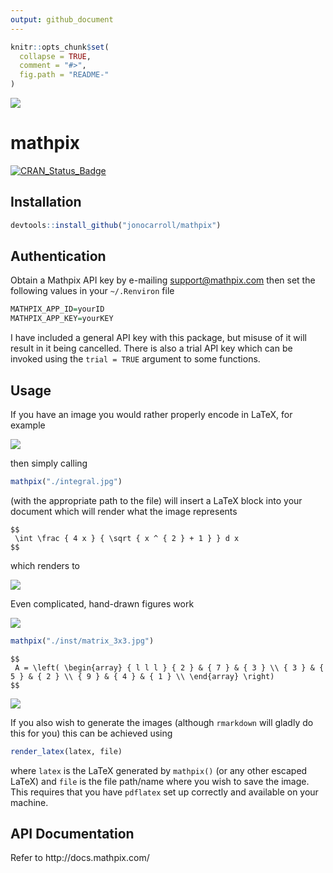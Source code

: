 ```yaml
---
output: github_document
---
```


<!-- README.md is generated from README.Rmd. Please edit that file -->

```r
knitr::opts_chunk$set(
  collapse = TRUE,
  comment = "#>",
  fig.path = "README-"
)
```
![](./inst/logo_blue.png)

# mathpix

[![CRAN_Status_Badge](http://www.r-pkg.org/badges/version/mathpix)](https://cran.r-project.org/package=mathpix)

## Installation

```r
devtools::install_github("jonocarroll/mathpix")
```

## Authentication

Obtain a Mathpix API key by e-mailing [support@mathpix.com](mailto:support@mathpix.com) then set the following values in your `~/.Renviron` file

```r
MATHPIX_APP_ID=yourID
MATHPIX_APP_KEY=yourKEY
```

I have included a general API key with this package, but misuse of it will result in it being cancelled. There is also a trial API key which can be invoked using the `trial = TRUE` argument to some functions.

## Usage

If you have an image you would rather properly encode in LaTeX, for example

![](./inst/integral.jpg)

then simply calling

```r
mathpix("./integral.jpg")
```

(with the appropriate path to the file) will insert a LaTeX block into your document which will render what the image represents

```
$$
 \int \frac { 4 x } { \sqrt { x ^ { 2 } + 1 } } d x  
$$
```

which renders to

![](./inst/eq_no_01.png)

Even complicated, hand-drawn figures work 

![](./inst/matrix_3x3.jpg)

```r
mathpix("./inst/matrix_3x3.jpg")
```

```
$$
 A = \left( \begin{array} { l l l } { 2 } & { 7 } & { 3 } \\ { 3 } & { 5 } & { 2 } \\ { 9 } & { 4 } & { 1 } \\ \end{array} \right)  
$$
```

![](./inst/eq_no_02.png)

If you also wish to generate the images (although `rmarkdown` will gladly do this for you) this can be achieved using

```r
render_latex(latex, file)
```
where `latex` is the LaTeX generated by `mathpix()` (or any other escaped LaTeX) and `file` is the file path/name where you wish to save the image. This requires that you have `pdflatex` set up correctly and available on your machine.

## API Documentation

Refer to http://docs.mathpix.com/
